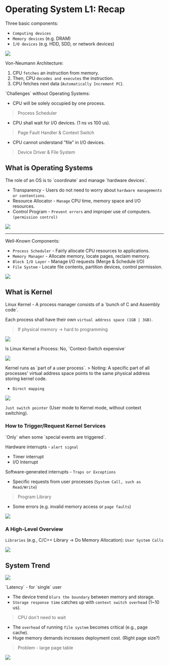 Operating System L1: Recap
===

Three basic components:

* `Computing devices`
* `Memory devices` (e.g. DRAM)
* `I/O devices` (e.g. HDD, SDD, or network devices)

![](https://hackmd.io/_uploads/S1Fs6nrg6.png)

Von-Neumann Architecture:

1. CPU `fetches` an instruction from memory.
2. Then, CPU `decodes and executes` the instruction.
3. CPU fetches next data (`Automatically Increment PC`).

 
<Callout type="warning" emoji="⚠️">
    `Challenges` without Operating Systems:
</Callout>

* CPU will be solely occupied by one process.
> Process Scheduler
* CPU shall wait for I/O devices. (1 ns vs 100 us).
> Page Fault Handler & Context Switch
* CPU cannot understand ”file” in I/O devices.
> Device Driver & File System

What is Operating Systems
---

<Callout type="info" emoji="ℹ">
The role of an OS is to `coordinate` and manage `hardware devices`.
</Callout>

* Transparency - Users do not need to worry about `hardware managements or contentions`.
* Resource Allocator - `Manage` CPU time, memory space and I/O resources.
* Control Program - `Prevent errors` and improper use of computers. `(permission control)`

![](https://hackmd.io/_uploads/BJVRkpBgp.png)

---

Well-Known Components:

* `Process Scheduler` - Fairly allocate CPU resources to applications.
* `Memory Manager` - Allocate memory, locate pages, reclaim memory.
* `Block I/O Layer` - Manage I/O requests (Merge & Schedule I/O)
* `File System` - Locate file contents, partition devices, control permission.

![](https://hackmd.io/_uploads/B1I91pHea.png)

What is Kernel
---

<Callout type="info" emoji="ℹ">
Linux Kernel - A process manager consists of a `bunch of C and Assembly code`.
</Callout>

Each process shall have their own `virtual address space (1GB | 3GB)`.
> If physical memory -> hard to programming

![](https://hackmd.io/_uploads/S19RN6SeT.png)

<Callout type="warning" emoji="⚠️">
Is Linux Kernel a Process: No, `Context-Switch expensive`
</Callout>

![](https://hackmd.io/_uploads/rkttE6Slp.png)

<Callout type="warning" emoji="⚠️">
Kernel runs as `part of a user process`.
</Callout>
> Noting: A specific part of all processes' virtual address space points to the same physical address storing kernel code. 

- `Direct mapping`

![](https://hackmd.io/_uploads/SkLt7KBZa.png)

`Just switch pointer` (User mode to Kernel mode, without context switching).

### How to Trigger/Request Kernel Services

<Callout type="warning" emoji="⚠️">
`Only` when some `special events are triggered`.
</Callout>

Hardware interrupts - `alert signal`

- Timer interrupt
- I/O Interrupt

Software-generated interrupts - `Traps or Exceptions`

- Specific requests from user processes (`System Call, such as Read/Write`)
> Program Library
- Some errors (e.g. invalid memory access or `page faults`)

![](https://hackmd.io/_uploads/ryNq8TrgT.png)

### A High-Level Overview

`Libraries` (e.g., C/C++ Library -> Do Memory Allocation): `User System Calls`

![](https://hackmd.io/_uploads/r1Ogw6Hxa.png)

## System Trend

![](https://hackmd.io/_uploads/r13_O6Bxa.png)

<Callout type="warning" emoji="⚠️">
`Latency` - for `single` user
</Callout>

* The device trend `blurs the boundary` between memory and storage.
* `Storage response time` catches up with `context switch overhead` (1~10 us).
> CPU don't need to wait
* The `overhead` of running `file system` becomes critical (e.g., page cache).
* Huge memory demands increases deployment cost. (Right page size?)
> Problem - large page table

![](https://hackmd.io/_uploads/rJPetarl6.png)
